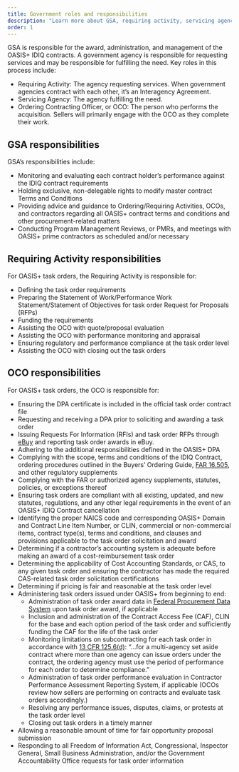 ```yaml
---
title: Government roles and responsibilities 
description: "Learn more about GSA, requiring activity, servicing agency, contrat holder, and OCO responsibilities; how each role fulfills contract needs."
order: 1
---
```

GSA is responsible for the award, administration, and management of the OASIS+ IDIQ contracts. A government agency is responsible for requesting services and may be responsible for fulfilling the need. Key roles in this process include: 

- Requiring Activity: The agency requesting services. When government agencies contract with each other, it’s an Interagency Agreement.
- Servicing Agency: The agency fulfilling the need.
- Ordering Contracting Officer, or OCO: The person who performs the acquisition. Sellers will primarily engage with the OCO as they complete their work.


## GSA responsibilities

GSA’s responsibilities include:

- Monitoring and evaluating each contract holder’s performance against the IDIQ contract requirements
- Holding exclusive, non-delegable rights to modify master contract Terms and Conditions
- Providing advice and guidance to Ordering/Requiring Activities, OCOs, and contractors regarding all OASIS+ contract terms and conditions and other procurement-related matters
- Conducting Program Management Reviews, or PMRs, and meetings with OASIS+ prime contractors as scheduled and/or necessary

## Requiring Activity responsibilities

For OASIS+ task orders, the Requiring Activity is responsible for: 

- Defining the task order requirements
- Preparing the Statement of Work/Performance Work Statement/Statement of Objectives for task order Request for Proposals (RFPs)
- Funding the requirements
- Assisting the OCO with quote/proposal evaluation
- Assisting the OCO with performance monitoring and appraisal
- Ensuring regulatory and performance compliance at the task order level
- Assisting the OCO with closing out the task orders

## OCO responsibilities

For OASIS+ task orders, the OCO is responsible for: 

- Ensuring the DPA certificate is included in the official task order contract file
- Requesting and receiving a DPA prior to soliciting and awarding a task order
- Issuing Requests For Information (RFIs) and task order RFPs through [eBuy](https://www.ebuy.gsa.gov/) and reporting task order awards in eBuy.
- Adhering to the additional responsibilities defined in the OASIS+ DPA
- Complying with the scope, terms and conditions of the IDIQ Contract, ordering procedures outlined in the Buyers’ Ordering Guide, [FAR 16.505](https://www.acquisition.gov/far/16.505), and other regulatory supplements
- Complying with the FAR or authorized agency supplements, statutes, policies, or exceptions thereof
- Ensuring task orders are compliant with all existing, updated, and new statutes, regulations, and any other legal requirements in the event of an OASIS+ IDIQ Contract cancellation
- Identifying the proper NAICS code and corresponding OASIS+ Domain and Contract Line Item Number, or CLIN, commercial or non-commercial items, contract type(s), terms and conditions, and clauses and provisions applicable to the task order solicitation and award
- Determining if a contractor’s accounting system is adequate before making an award of a cost-reimbursement task order
- Determining the applicability of Cost Accounting Standards, or CAS, to any given task order and ensuring the contractor has made the required CAS-related task order solicitation certifications
- Determining if pricing is fair and reasonable at the task order level
- Administering task orders issued under OASIS+ from beginning to end: 
    - Administration of task order award data in [Federal Procurement Data System](https://www.fpds.gov/fpdsng_cms/index.php/en/) upon task order award, if applicable
    - Inclusion and administration of the Contract Access Fee (CAF), CLIN for the base and each option period of the task order and sufficiently funding the CAF for the life of the task order
    - Monitoring limitations on subcontracting for each task order in accordance with [13 CFR 125.6(d)](https://www.ecfr.gov/current/title-13/part-125#p-125.6(d)): “…for a multi-agency set aside contract where more than one agency can issue orders under the contract, the ordering agency must use the period of performance for each order to determine compliance.”
    - Administration of task order performance evaluation in Contractor Performance Assessment Reporting System, if applicable (OCOs review how sellers are performing on contracts and evaluate task orders accordingly.)
    - Resolving any performance issues, disputes, claims, or protests at the task order level
    - Closing out task orders in a timely manner
- Allowing a reasonable amount of time for fair opportunity proposal submission
- Responding to all Freedom of Information Act, Congressional, Inspector General, Small Business Administration, and/or the Government Accountability Office requests for task order information
